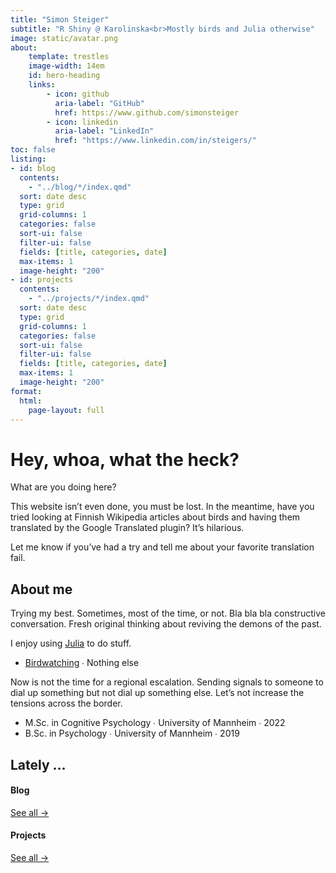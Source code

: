 ```yaml
---
title: "Simon Steiger"
subtitle: "R Shiny @ Karolinska<br>Mostly birds and Julia otherwise"
image: static/avatar.png
about:
    template: trestles
    image-width: 14em
    id: hero-heading
    links:
        - icon: github
          aria-label: "GitHub"
          href: https://www.github.com/simonsteiger
        - icon: linkedin
          aria-label: "LinkedIn"
          href: "https://www.linkedin.com/in/steigers/"
toc: false
listing:
- id: blog
  contents:
    - "../blog/*/index.qmd"
  sort: date desc
  type: grid
  grid-columns: 1
  categories: false
  sort-ui: false
  filter-ui: false
  fields: [title, categories, date]
  max-items: 1
  image-height: "200"
- id: projects
  contents:
    - "../projects/*/index.qmd"
  sort: date desc
  type: grid
  grid-columns: 1
  categories: false
  sort-ui: false
  filter-ui: false
  fields: [title, categories, date]
  max-items: 1
  image-height: "200"
format:
  html:
    page-layout: full
---
```


::: {#hero-heading}
# Hey, whoa, what the heck?

What are you doing here?

This website isn't even done, you must be lost. In the meantime, have you tried looking at Finnish Wikipedia articles about birds and having them translated by the Google Translated plugin? It's hilarious.

Let me know if you've had a try and tell me about your favorite translation fail.
:::

## About me

:::: {.grid}

::: {.g-col-6 #about-me-1}

Trying my best. Sometimes, most of the time, or not. Bla bla bla constructive conversation. Fresh original thinking about reviving the demons of the past.

I enjoy using [Julia](https://www.julialang.org) to do stuff.

<ul class="fa-ul">
   <li><span class="fa-li"><i class="fa-solid fa-certificate"></i></span><a href="https://ebird.org/profile/MTEyODY4NA/world">Birdwatching</a> ∙ Nothing else</li>
</ul>

:::

::: {.g-col-6 #about-me-2}
Now is not the time for a regional escalation. Sending signals to someone to dial up something but not dial up something else. Let's not increase the tensions across the border.

<ul class="fa-ul">
   <li><span class="fa-li"><i class="fa-solid fa-graduation-cap"></i></span>M.Sc. in Cognitive Psychology ∙ University of Mannheim ∙ 2022</li>
   <li><span class="fa-li"><i class="fa-solid fa-graduation-cap"></i></span>B.Sc. in Psychology ∙ University of Mannheim ∙ 2019</li>
</ul>

:::

::::

## Lately ...

:::: {.grid}

::: {.g-col-3}

#### Blog

::: {#blog}

:::

[See all &rarr;](../blog){.about-links .subtitle}

:::

::: {.g-col-3}

#### Projects

::: {#projects}

:::

[See all &rarr;](../projects){.about-links .subtitle}

:::

::::